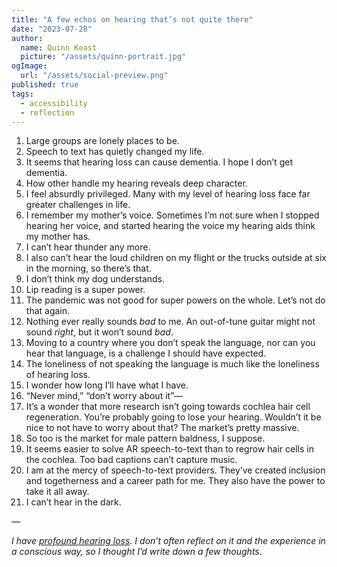 ```yaml
---
title: "A few echos on hearing that’s not quite there"
date: "2023-07-28"
author:
  name: Quinn Keast
  picture: "/assets/quinn-portrait.jpg"
ogImage:
  url: "/assets/social-preview.png"
published: true
tags:
  - accessibility
  - reflection
---
```


1. Large groups are lonely places to be.
2. Speech to text has quietly changed my life.
3. It seems that hearing loss can cause dementia. I hope I don’t get dementia.
4. How other handle my hearing reveals deep character.
5. I feel absurdly privileged. Many with my level of hearing loss face far greater challenges in life.
6. I remember my mother’s voice. Sometimes I’m not sure when I stopped hearing her voice, and started hearing the voice my hearing aids think my mother has.
7. I can’t hear thunder any more.
8. I also can’t hear the loud children on my flight or the trucks outside at six in the morning, so there’s that.
9. I don’t think my dog understands.
10. Lip reading is a super power.
11. The pandemic was not good for super powers on the whole. Let’s not do that again.
12. Nothing ever really sounds _bad_ to me. An out-of-tune guitar might not sound _right_, but it won’t sound _bad_.
13. Moving to a country where you don’t speak the language, nor can you hear that language, is a challenge I should have expected.
14. The loneliness of not speaking the language is much like the loneliness of hearing loss.
15. I wonder how long I’ll have what I have.
16. “Never mind,” “don’t worry about it”—
17. It’s a wonder that more research isn’t going towards cochlea hair cell regeneration. You’re probably going to lose your hearing. Wouldn’t it be nice to not have to worry about that? The market’s pretty massive.
18. So too is the market for male pattern baldness, I suppose.
19. It seems easier to solve AR speech-to-text than to regrow hair cells in the cochlea. Too bad captions can’t capture music.
20. I am at the mercy of speech-to-text providers. They’ve created inclusion and togetherness and a career path for me. They also have the power to take it all away.
21. I can’t hear in the dark.

—

_I have [profound hearing loss](/readme#errata). I don’t often reflect on it and the experience in a conscious way, so I thought I’d write down a few thoughts._